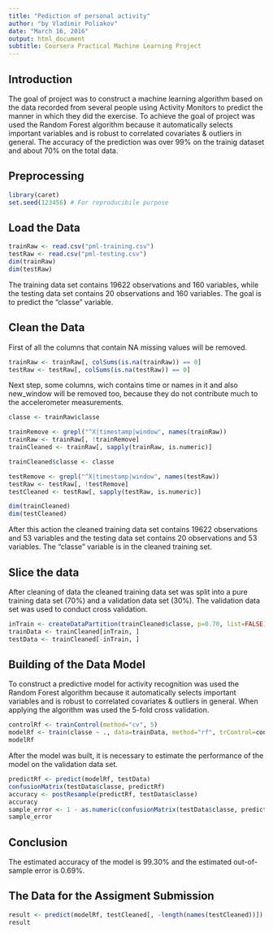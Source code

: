 ---
title: "Pediction of personal activity"
author: "by Vladimir Poliakov"
date: "March 16, 2016"
output: html_document
subtitle: Coursera Practical Machine Learning Project
---

## Introduction
The goal of project was to construct a machine learning algorithm based on the data recorded from several people using Activity Monitors to predict the manner in which they did the exercise. To achieve the goal of project was used the Random Forest algorithm because it automatically selects important variables and is robust to correlated covariates & outliers in general. The accuracy of the prediction was over 99% on the trainig dataset and about 70% on the total data.

## Preprocessing
```{r}
library(caret)
set.seed(123456) # For reproducibile purpose
```


## Load the Data
```{r}
trainRaw <- read.csv("pml-training.csv")
testRaw <- read.csv("pml-testing.csv")
dim(trainRaw)
dim(testRaw)
```
The training data set contains 19622 observations and 160 variables, while the testing data set contains 20 observations and 160 variables. The goal is to predict the "classe" variable.

## Clean the Data
First of all the columns that contain NA missing values will be removed.
```{r}
trainRaw <- trainRaw[, colSums(is.na(trainRaw)) == 0] 
testRaw <- testRaw[, colSums(is.na(testRaw)) == 0] 
```
Next step, some columns, wich contains time or names in it and also new_window will be removed too, because they do not contribute much to the accelerometer measurements.
```{r}
classe <- trainRaw$classe

trainRemove <- grepl("^X|timestamp|window", names(trainRaw))
trainRaw <- trainRaw[, !trainRemove]
trainCleaned <- trainRaw[, sapply(trainRaw, is.numeric)]

trainCleaned$classe <- classe

testRemove <- grepl("^X|timestamp|window", names(testRaw))
testRaw <- testRaw[, !testRemove]
testCleaned <- testRaw[, sapply(testRaw, is.numeric)]

dim(trainCleaned)
dim(testCleaned)
```
After this action the cleaned training data set contains 19622 observations and 53 variables and the testing data set contains 20 observations and 53 variables. The "classe" variable is in the cleaned training set.

## Slice the data
After cleaning of data the cleaned training data set was split into a pure training data set (70%) and a validation data set (30%). The validation data set was used to conduct cross validation.

```{r}
inTrain <- createDataPartition(trainCleaned$classe, p=0.70, list=FALSE)
trainData <- trainCleaned[inTrain, ]
testData <- trainCleaned[-inTrain, ]
```

## Building of the Data Model
To construct a predictive model for activity recognition was used the Random Forest algorithm because it automatically selects important variables and is robust to correlated covariates & outliers in general. When applying the algorithm was used the 5-fold cross validation.
```{r}
controlRf <- trainControl(method="cv", 5)
modelRf <- train(classe ~ ., data=trainData, method="rf", trControl=controlRf)
modelRf
```
After the model was built, it is necessary to estimate the performance of the model on the validation data set.
```{r}
predictRf <- predict(modelRf, testData)
confusionMatrix(testData$classe, predictRf)
accuracy <- postResample(predictRf, testData$classe)
accuracy
sample_error <- 1 - as.numeric(confusionMatrix(testData$classe, predictRf)$overall[1])
sample_error
```

## Conclusion
The estimated accuracy of the model is 99.30% and the estimated out-of-sample error is 0.69%.

## The Data for the Assigment Submission
```{r}
result <- predict(modelRf, testCleaned[, -length(names(testCleaned))])
result
```